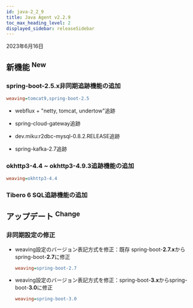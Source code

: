 ```yaml
---
id: java-2_2_9
title: Java Agent v2.2.9
toc_max_heading_level: 2
displayed_sidebar: releaseSidebar
---
```


2023年6月16日

## 新機能 <sup><Status>New</Status></sup>

### spring-boot-2.5.x非同期追跡機能の追加

```ini title='whatap.conf'
weaving=tomcat9,spring-boot-2.5
```

- webflux + "netty, tomcat, undertow"追跡

- spring-cloud-gateway追跡

- dev.miku:r2dbc-mysql-0.8.2.RELEASE追跡

- spring-kafka-2.7追跡

### okhttp3-4.4 \~ okhttp3-4.9.3追跡機能の追加

```ini title='whatap.conf'
weaving=okhttp3-4.4
```

### Tibero 6 SQL追跡機能の追加

## アップデート <sup><Status>Change</Status></sup>

### 非同期設定の修正

- weaving設定のバージョン表記方式を修正：既存 spring-boot-**2.7.x**からspring-boot-**2.7**に修正

  ```ini title='whatap.conf'
  weaving=spring-boot-2.7
  ```

- weaving設定のバージョン表記方式を修正：spring-boot-**3.x**からspring-boot-**3.0**に修正

  ```ini title='whatap.conf'
  weaving=spring-boot-3.0
  ```
